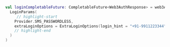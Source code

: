 ```kotlin title="Usage"
val loginCompletableFuture: CompletableFuture<Web3AuthResponse> = web3Auth.login(
  LoginParams(
     // highlight-start
    Provider.SMS_PASSWORDLESS,
    extraLoginOptions = ExtraLoginOptions(login_hint = "+91-9911223344")
    // highlight-end
  )
)
```

